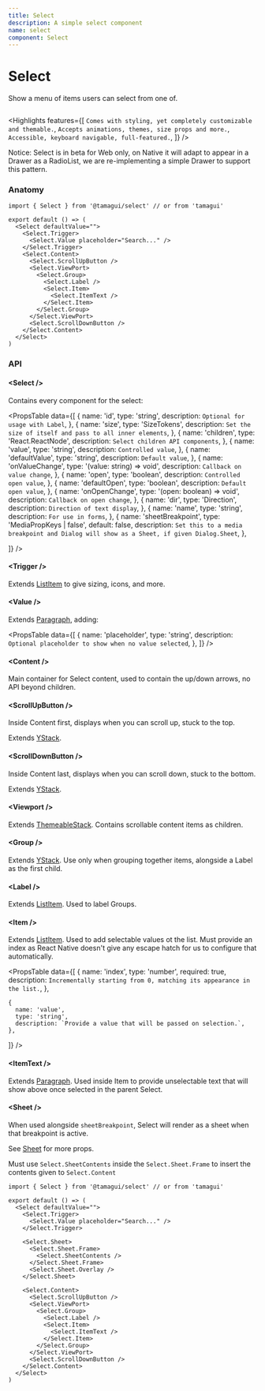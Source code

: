 ```yaml
---
title: Select
description: A simple select component
name: select
component: Select
---
```


# Select <Beta />

<Description>Show a menu of items users can select from one of.</Description>

<HeroContainer>
  <SelectDemo />
</HeroContainer>

```tsx hero template=Select

```

<Highlights
  features={[
    `Comes with styling, yet completely customizable and themable.`,
    `Accepts animations, themes, size props and more.`,
    `Accessible, keyboard navigable, full-featured.`,
  ]}
/>

<Notice>
  Notice: Select is in beta for Web only, on Native it will adapt to appear in a Drawer as a
  RadioList, we are re-implementing a simple Drawer to support this pattern.
</Notice>

### Anatomy

```tsx
import { Select } from '@tamagui/select' // or from 'tamagui'

export default () => (
  <Select defaultValue="">
    <Select.Trigger>
      <Select.Value placeholder="Search..." />
    </Select.Trigger>
    <Select.Content>
      <Select.ScrollUpButton />
      <Select.ViewPort>
        <Select.Group>
          <Select.Label />
          <Select.Item>
            <Select.ItemText />
          </Select.Item>
        </Select.Group>
      </Select.ViewPort>
      <Select.ScrollDownButton />
    </Select.Content>
  </Select>
)
```

### API

#### &lt;Select /&gt;

Contains every component for the select:

<PropsTable
  data={[
    {
      name: 'id',
      type: 'string',
      description: `Optional for usage with Label`,
    },
    {
      name: 'size',
      type: 'SizeTokens',
      description: `Set the size of itself and pass to all inner elements`,
    },
    {
      name: 'children',
      type: 'React.ReactNode',
      description: `Select children API components`,
    },
    {
      name: 'value',
      type: 'string',
      description: `Controlled value`,
    },
    {
      name: 'defaultValue',
      type: 'string',
      description: `Default value`,
    },
    {
      name: 'onValueChange',
      type: '(value: string) => void',
      description: `Callback on value change`,
    },
    {
      name: 'open',
      type: 'boolean',
      description: `Controlled open value`,
    },
    {
      name: 'defaultOpen',
      type: 'boolean',
      description: `Default open value`,
    },
    {
      name: 'onOpenChange',
      type: '(open: boolean) => void',
      description: `Callback on open change`,
    },
    {
      name: 'dir',
      type: 'Direction',
      description: `Direction of text display`,
    },
    {
      name: 'name',
      type: 'string',
      description: `For use in forms`,
    },
    {
      name: 'sheetBreakpoint',
      type: 'MediaPropKeys | false',
      default: false,
      description: `Set this to a media breakpoint and Dialog will show as a Sheet, if given Dialog.Sheet`,
    },

]}
/>

#### &lt;Trigger /&gt;

Extends [ListItem](/docs/components/list-item) to give sizing, icons, and more.

#### &lt;Value /&gt;

Extends [Paragraph](/docs/components/text), adding:

<PropsTable
  data={[
    {
      name: 'placeholder',
      type: 'string',
      description: `Optional placeholder to show when no value selected`,
    },
  ]}
/>

#### &lt;Content /&gt;

Main container for Select content, used to contain the up/down arrows, no API beyond children.

#### &lt;ScrollUpButton /&gt;

Inside Content first, displays when you can scroll up, stuck to the top.

Extends [YStack](/docs/components/stacks).

#### &lt;ScrollDownButton /&gt;

Inside Content last, displays when you can scroll down, stuck to the bottom.

Extends [YStack](/docs/components/stacks).

#### &lt;Viewport /&gt;

Extends [ThemeableStack](/docs/components/stacks#themeablestack). Contains scrollable content items as children.

#### &lt;Group /&gt;

Extends [YStack](/docs/components/stacks). Use only when grouping together items, alongside a Label as the first child.

#### &lt;Label /&gt;

Extends [ListItem](/docs/components/list-item). Used to label Groups.

#### &lt;Item /&gt;

Extends [ListItem](/docs/components/list-item). Used to add selectable values ot the list. Must provide an index as React Native doesn't give any escape hatch for us to configure that automatically.

<PropsTable
  data={[
    {
      name: 'index',
      type: 'number',
      required: true,
      description: `Incrementally starting from 0, matching its appearance in the list.`,
    },

    {
      name: 'value',
      type: 'string',
      description: `Provide a value that will be passed on selection.`,
    },

]}
/>

#### &lt;ItemText /&gt;

Extends [Paragraph](/docs/components/text). Used inside Item to provide unselectable text that will show above once selected in the parent Select.

#### &lt;Sheet /&gt; <Beta />

When used alongside `sheetBreakpoint`, Select will render as a sheet when that breakpoint is active.

See [Sheet](/docs/components/sheet) for more props.

Must use `Select.SheetContents` inside the `Select.Sheet.Frame` to insert the contents given to `Select.Content`

```tsx
import { Select } from '@tamagui/select' // or from 'tamagui'

export default () => (
  <Select defaultValue="">
    <Select.Trigger>
      <Select.Value placeholder="Search..." />
    </Select.Trigger>

    <Select.Sheet>
      <Select.Sheet.Frame>
        <Select.SheetContents />
      </Select.Sheet.Frame>
      <Select.Sheet.Overlay />
    </Select.Sheet>

    <Select.Content>
      <Select.ScrollUpButton />
      <Select.ViewPort>
        <Select.Group>
          <Select.Label />
          <Select.Item>
            <Select.ItemText />
          </Select.Item>
        </Select.Group>
      </Select.ViewPort>
      <Select.ScrollDownButton />
    </Select.Content>
  </Select>
)
```
